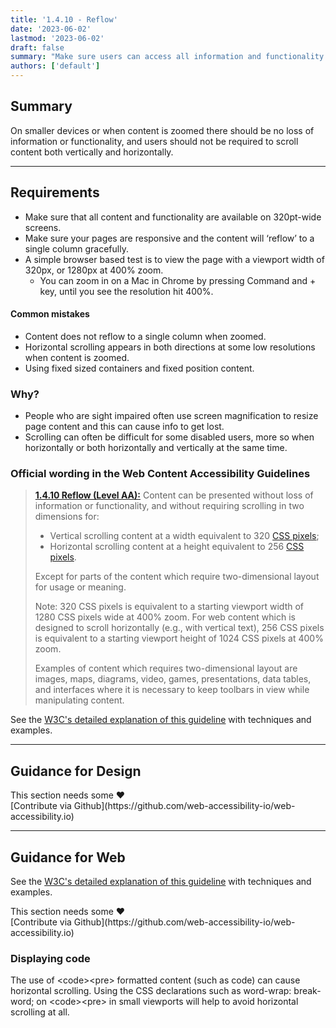 ```yaml
---
title: '1.4.10 - Reflow'
date: '2023-06-02'
lastmod: '2023-06-02'
draft: false
summary: "Make sure users can access all information and functionality on a screen that's as wide as on the iPhone5, without needing to scroll in both directions."
authors: ['default']
---
```


## Summary

On smaller devices or when content is zoomed there should be no loss of information or functionality, and users should not be required to scroll content both vertically and horizontally.

---

## Requirements

* Make sure that all content and functionality are available on 320pt-wide screens.
* Make sure your pages are responsive and the content will ‘reflow’ to a single column gracefully.
* A simple browser based test is to view the page with a viewport width of 320px, or 1280px at 400% zoom.
  * You can zoom in on a Mac in Chrome by pressing Command and + key, until you see the resolution hit 400%.

#### Common mistakes

* Content does not reflow to a single column when zoomed.
* Horizontal scrolling appears in both directions at some low resolutions when content is zoomed.
* Using fixed sized containers and fixed position content.

### Why?

* People who are sight impaired often use screen magnification to resize page content and this can cause info to get lost.
* Scrolling can often be difficult for some disabled users, more so when horizontally or both horizontally and vertically at the same time.

### Official wording in the Web Content Accessibility Guidelines

> [**1.4.10 Reflow (Level AA):**](https://www.w3.org/WAI/WCAG21/Understanding/reflow.html) Content can be presented without loss of information or functionality, and without requiring scrolling in two dimensions for:
>
> * Vertical scrolling content at a width equivalent to 320 [CSS pixels](https://www.w3.org/WAI/WCAG21/Understanding/reflow.html#dfn-css-pixel);
> * Horizontal scrolling content at a height equivalent to 256 [CSS pixels](https://www.w3.org/WAI/WCAG21/Understanding/reflow.html#dfn-css-pixel).
>
> Except for parts of the content which require two-dimensional layout for usage or meaning.
>
> Note: 320 CSS pixels is equivalent to a starting viewport width of 1280 CSS pixels wide at 400% zoom. For web content which is designed to scroll horizontally (e.g., with vertical text), 256 CSS pixels is equivalent to a starting viewport height of 1024 CSS pixels at 400% zoom.
>
> Examples of content which requires two-dimensional layout are images, maps, diagrams, video, games, presentations, data tables, and interfaces where it is necessary to keep toolbars in view while manipulating content.

See the [W3C's detailed explanation of this guideline](https://www.w3.org/WAI/WCAG21/Understanding/reflow.html) with techniques and examples.

---

## Guidance for Design

<Callout type="warning">
This section needs some <span role="img" aria-label="love emoji">❤️</span><br/>[Contribute via Github](https://github.com/web-accessibility-io/web-accessibility.io)
</Callout>

---

## Guidance for Web

See the [W3C's detailed explanation of this guideline](https://www.w3.org/WAI/WCAG21/Understanding/reflow.html) with techniques and examples.

<Callout type="warning">
This section needs some <span role="img" aria-label="love emoji">❤️</span><br/>[Contribute via Github](https://github.com/web-accessibility-io/web-accessibility.io)
</Callout>

### Displaying code

The use of &lt;code&gt;&lt;pre&gt; formatted content (such as code) can cause horizontal scrolling. Using the CSS declarations such as word-wrap: break-word; on &lt;code&gt;&lt;pre&gt; in small viewports will help to avoid horizontal scrolling at all.

